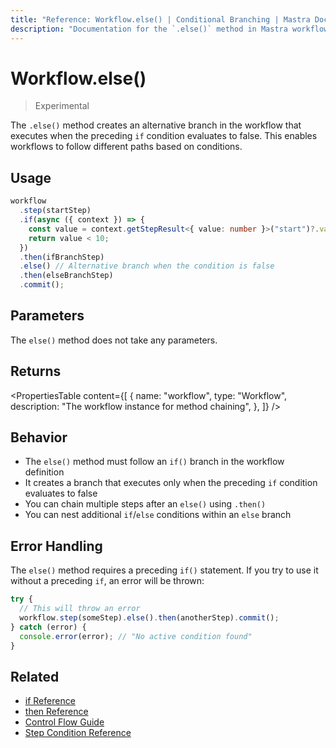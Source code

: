 ```yaml
---
title: "Reference: Workflow.else() | Conditional Branching | Mastra Docs"
description: "Documentation for the `.else()` method in Mastra workflows, which creates an alternative branch when an if condition is false."
---
```


# Workflow.else()

> Experimental

The `.else()` method creates an alternative branch in the workflow that executes when the preceding `if` condition evaluates to false. This enables workflows to follow different paths based on conditions.

## Usage

```typescript copy showLineNumbers
workflow
  .step(startStep)
  .if(async ({ context }) => {
    const value = context.getStepResult<{ value: number }>("start")?.value;
    return value < 10;
  })
  .then(ifBranchStep)
  .else() // Alternative branch when the condition is false
  .then(elseBranchStep)
  .commit();
```

## Parameters

The `else()` method does not take any parameters.

## Returns

<PropertiesTable
  content={[
    {
      name: "workflow",
      type: "Workflow",
      description: "The workflow instance for method chaining",
    },
  ]}
/>

## Behavior

- The `else()` method must follow an `if()` branch in the workflow definition
- It creates a branch that executes only when the preceding `if` condition evaluates to false
- You can chain multiple steps after an `else()` using `.then()`
- You can nest additional `if`/`else` conditions within an `else` branch

## Error Handling

The `else()` method requires a preceding `if()` statement. If you try to use it without a preceding `if`, an error will be thrown:

```typescript
try {
  // This will throw an error
  workflow.step(someStep).else().then(anotherStep).commit();
} catch (error) {
  console.error(error); // "No active condition found"
}
```

## Related

- [if Reference](./if.mdx)
- [then Reference](./then.mdx)
- [Control Flow Guide](../../docs/workflows-legacy/control-flow.mdx)
- [Step Condition Reference](./step-condition.mdx)
